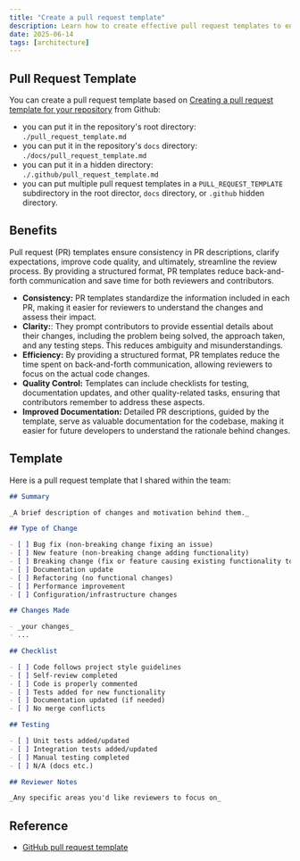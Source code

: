 ```yaml
---
title: "Create a pull request template"
description: Learn how to create effective pull request templates to ensure consistency, improve code quality, and streamline the review process
date: 2025-06-14
tags: [architecture]
---
```


## Pull Request Template

You can create a pull request template based on [Creating a pull request template for your repository](https://docs.github.com/en/communities/using-templates-to-encourage-useful-issues-and-pull-requests/creating-a-pull-request-template-for-your-repository) from Github:
- you can put it in the repository's root directory: `./pull_request_template.md`
- you can put it in the repository's `docs` directory: `./docs/pull_request_template.md`
- you can put it in a hidden directory: `./.github/pull_request_template.md`
- you can put multiple pull request templates in a `PULL_REQUEST_TEMPLATE` subdirectory in the root director, `docs` directory, or `.github` hidden directory.

## Benefits

Pull request (PR) templates ensure consistency in PR descriptions, clarify expectations, improve code quality, and ultimately, streamline the review process. By providing a structured format, PR templates reduce back-and-forth communication and save time for both reviewers and contributors. 

- **Consistency:** PR templates standardize the information included in each PR, making it easier for reviewers to understand the changes and assess their impact. 
- **Clarity:**: They prompt contributors to provide essential details about their changes, including the problem being solved, the approach taken, and any testing steps. This reduces ambiguity and misunderstandings. 
- **Efficiency:** By providing a structured format, PR templates reduce the time spent on back-and-forth communication, allowing reviewers to focus on the actual code changes. 
- **Quality Control:** Templates can include checklists for testing, documentation updates, and other quality-related tasks, ensuring that contributors remember to address these aspects. 
- **Improved Documentation:** Detailed PR descriptions, guided by the template, serve as valuable documentation for the codebase, making it easier for future developers to understand the rationale behind changes. 

## Template
Here is a pull request template that I shared within the team:

```md
## Summary

_A brief description of changes and motivation behind them._

## Type of Change

- [ ] Bug fix (non-breaking change fixing an issue)
- [ ] New feature (non-breaking change adding functionality)
- [ ] Breaking change (fix or feature causing existing functionality to not work as expected)
- [ ] Documentation update
- [ ] Refactoring (no functional changes)
- [ ] Performance improvement
- [ ] Configuration/infrastructure changes

## Changes Made

- _your changes_
- ...

## Checklist

- [ ] Code follows project style guidelines
- [ ] Self-review completed
- [ ] Code is properly commented
- [ ] Tests added for new functionality
- [ ] Documentation updated (if needed)
- [ ] No merge conflicts

## Testing

- [ ] Unit tests added/updated
- [ ] Integration tests added/updated
- [ ] Manual testing completed
- [ ] N/A (docs etc.)

## Reviewer Notes

_Any specific areas you'd like reviewers to focus on_
```

## Reference

- [GitHub pull request template](https://axolo.co/blog/p/part-3-github-pull-request-template) 